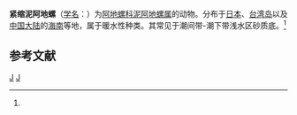 {{Speciesbox
| taxon = Limulatys constrictus
| binomial_authority = (Habe, 1952)<ref name='id10542'>{{cite web| url =http://www.bioinfo.cn/db05/BjdwSpecies.php?action=view&id=10542| title =紧缩泥阿地螺| work =《中国动物物种编目数据库》| publisher =中国科学院微生物研究所| author =中国科学院动物研究所| accessdate =2009-04-28| deadurl =yes| archiveurl =https://web.archive.org/web/20160304235810/http://www.bioinfo.cn/db05/BjdwSpecies.php?action=view&id=10542| archivedate =2016-03-04}}</ref>
}}

'''紧缩泥阿地螺'''（[[学名|学名]]：{{lang|la|''Limulatys constrictus''}}）为[[阿地螺科|阿地螺科]][[泥阿地螺属|泥阿地螺属]]的动物。分布于[[日本|日本]]、[[台湾岛|台湾岛]]以及[[中国大陆|中国大陆]]的[[海南|海南]]等地，属于暖水性种类。其常见于潮间带-潮下带浅水区砂质底。<ref name='id10542'/>

== 参考文献 ==
{{reflist}}

{{软体动物小作品}}
{{Taxonbar}}
[[Category:1952年描述的动物|J]]
[[Category:泥阿地螺属|J]]